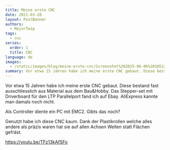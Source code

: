 ```yaml
---
title: Meine erste CNC
date: 2021-03-20
layout: PostBanner
authors:
  - MajorTwip
tags:
  - cnc
series:
  order: 1
  title: CNC
language: de
images:
  - /static/images/blog/meine-erste-cnc/Screenshot%202025-06-06%20105129.png
summary: Vor etwa 15 Jahren habe ich meine erste CNC gebaut. Diese bestand fast ausschliesslich aus Material aus dem Bau&Hobby. Das Stepper-set mit Driverboard für den LTP Parallelport fand ich auf Ebay. AliExpress kannte man damals noch nicht.
---
```


Vor etwa 15 Jahren habe ich meine erste CNC gebaut. Diese bestand fast ausschliesslich aus Material aus dem Bau&Hobby. Das Stepper-set mit Driverboard für den LTP Parallelport fand ich auf Ebay. AliExpress kannte man damals noch nicht.

Als Controller diente ein PC mit EMC2. Gibts das noch?

Genutzt habe ich diese CNC kaum. Dank der Plastikrollen welche alles andere als präzis waren hat sie auf allen Achsen Wellen statt Flächen gefräst.

https://youtu.be/TFz13kAfSFo
